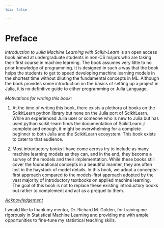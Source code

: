 ```yaml
---
toc: false

---
```

<!-- Global site tag (gtag.js) - Google Analytics -->
<script async src="https://www.googletagmanager.com/gtag/js?id=G-Y5C915Y3DF"></script>
<script>
  window.dataLayer = window.dataLayer || [];
  function gtag(){dataLayer.push(arguments);}
  gtag('js', new Date());

  gtag('config', 'G-Y5C915Y3DF');
</script>
# Preface {.unnumbered}

*Introduction to Julia Machine Learning with Scikit-Learn* is an open access book aimed at undergraduate students in non-CS majors who are taking their first course in machine learning. The book assumes very little to no prior knowledge of programming. It is designed in such a way that the book helps the students to get to speed developing machine learning models in the shortest time without diluting the fundamental concepts in ML. Although the book provides some introduction on the basics of setting up a project in Julia, it is no definitive guide to either programming or Julia Language.

*Motivations for writing this book:*

1. At the time of writing this book, there exists a plethora of books on the ScikitLearn python library but none on the Julia port of ScikitLearn. While an experienced Julia user or someone who is new to Julia but has used python scikit-learn finds the documentation of ScikitLearn.jl complete and enough, it might be overwhelming for a complete beginner to both Julia and the ScikitLearn ecosystem. This book exists to cater to that audience.

2. Most introductory books I have come across try to include as many machine learning models as they can, and in the end, they become a survey of the models and their implementation. While these books still cover the foundational concepts in a beautiful manner, they are often lost in the haystack of model details. In this book, we adopt a concepts-first approach compared to the models-first approach adopted by the vast majority of introductory textbooks on applied machine learning. The goal of this book is not to replace these existing introductory books but rather to complement and act as a prequel to them. 

<u>*Acknowledgement*</u>

I would like to thank my mentor, Dr. Richard M. Golden, for training me rigorously in Statistical Machine Learning and providing me with ample opportunities to fine-tune my statistical teaching skills.
